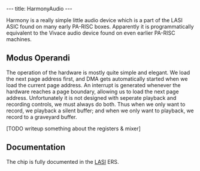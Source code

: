 ---
title: HarmonyAudio
---

Harmony is a really simple little audio device which is a part of the LASI ASIC found on many early PA-RISC boxes. Apparently it is programmatically equivalent to the Vivace audio device found on even earlier PA-RISC machines.

== Modus Operandi ==

The operation of the hardware is mostly quite simple and elegant. We load the next page address first, and DMA gets automatically started when we load the current page address. An interrupt is generated whenever the hardware reaches a page boundary, allowing us to load the next page address. Unfortunately it is not designed with seperate playback and recording controls, we must always do both. Thus when we only want to record, we playback a silent buffer; and when we only want to playback, we record to a graveyard buffer.

[TODO writeup something about the registers & mixer]

== Documentation ==

The chip is fully documented in the [[http://ftp.parisc-linux.org/docs/chips/lasi_ers.ps|LASI]] ERS.
